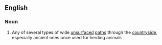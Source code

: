 ==English==

===Noun===
{{wikipedia}}
{{en-noun|head=[[green]] [[lane]]}}

# {{label|en|British}} Any of several types of wide [[unsurfaced]] [[path]]s through the [[countryside]], especially ancient ones once used for herding animals